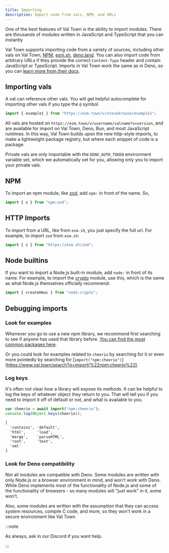 ```yaml
---
title: Importing
description: Import code from vals, NPM, and URLs
---
```


One of the best features of Val Town is the ability to import modules. There are thousands
of modules written in JavaScript and TypeScript that you can instantly

Val Town supports importing code from a variety of sources, including other vals on Val Town,
[NPM](https://www.npmjs.com/), [esm.sh](https://esm.sh/), [deno.land](https://deno.land/x).
You can also import code from arbitrary URLs if they provide the correct `Content-Type` header
and contain JavaScript or TypeScript.
Imports in Val Town work the same as in Deno, so you can [learn more from their docs](https://docs.deno.com/runtime/manual/basics/modules/).

## Importing vals

A val can reference other vals. You will get helpful autocomplete for importing other vals if
you type the `@` symbol.

```ts
import { example1 } from "https://esm.town/v/stevekrouse/example1";
```

All vals are hosted on `https://esm.town/v/username/valname?v=version`,
and are available for import on Val Town, Deno, Bun, and most JavaScript runtimes.
In this way, Val Town builds upon the new http-style imports, to make a lightweight package registry,
but where each snippet of code is a package.

Private vals are only importable with the `DENO_AUTH_TOKEN` environment variable set, which we
automatically set for you, allowing only you to import your private vals.

## NPM

To import an npm module, like [zod](https://www.npmjs.com/package/zod), add
`npm:` in front of the name. So,

```ts
import { z } from "npm:zod";
```

## HTTP Imports

To import from a URL, like from `esm.sh`, you just specify the full url. For
example, to import `zod` from `esm.sh`:

```ts
import { z } from "https://esm.sh/zod";
```

## Node builtins

If you want to import a Node.js built-in module, add `node:` in front of its
name. For example, to import the
[crypto](https://nodejs.org/dist/latest-v20.x/docs/api/crypto.html) module, use
this, which is the same as what Node.js themselves officially recommend:

```ts
import { createHmac } from "node:crypto";
```

## Debugging imports

### Look for examples

Whenever you go to use a new npm library, we recommend first searching to see if
anyone has used that library before.
[You can find the most common packages here](https://www.val.town/examples/packages).

Or you could look for examples related to `cheerio` by searching for it or even
more pointedly by searching for [`import("npm:cheerio")`](https://www.val.town/search?q=import(%22npm:cheerio%22).

### Log keys

It's often not clear how a library will expose its methods. It can be helpful to
log the keys of whatever object they return to you. That will tell you if you
need to import it off of default or not, and what is available to you.

```ts val
var cheerio = await import("npm:cheerio");
console.log(Object.keys(cheerio));
```

```txt title="Logs"
[
  'contains', 'default',
  'html',     'load',
  'merge',    'parseHTML',
  'root',     'text',
  'xml'
]
```

### Look for Deno compatibility

Not all modules are compatible with Deno.
Some modules are written with only Node.js or a browser environment in mind, and
won't work with Deno. While Deno implements most of the functionality of Node.js
and some of the functionality of browsers - so many modules will "just work" in
it, some won't.

Also, some modules are written with the assumption that they can access system
resources, compile C code, and more, so they won't work in a secure environment
like Val Town.

:::note

As always, ask in our Discord if you want help.

:::
